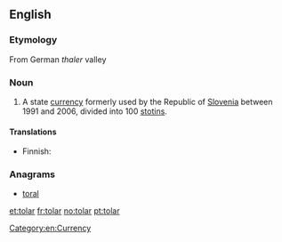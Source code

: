 ==English==
===Etymology===
From German ''thaler'' valley

===Noun===
{{en-noun}}

# A state [[currency]] formerly used by the Republic of [[Slovenia]] between 1991 and 2006, divided into 100 [[stotin]]s.

====Translations====
* Finnish: {{t-|fi|tolar}}

===Anagrams===
* [[toral#English|toral]]

[[Category:en:Currency]]

[[et:tolar]]
[[fr:tolar]]
[[no:tolar]]
[[pt:tolar]]